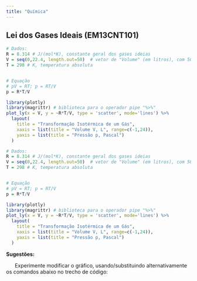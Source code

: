 ```yaml
---
title: "Química"
---
```


<!-- ###########   LEI DOS GASES IDEIAS   ################# -->


<div class="quim-fundo">  <!--modifica para cada área-->

## Lei dos Gases Ideais (EM13CNT101)

::: {.grid}

::: {.g-col-6}

```r
# Dados:
R = 8.314 # J/(mol*K), constante geral dos gases ideias
V = seq(0,22.4, length.out=50)  # vetor de "Volume" (em litros), com 50 pontos
T = 298 # K, temperatura absoluta


# Equação
# pV = RT; p = RT/V
p = R*T/V

library(plotly)
library(magrittr) # biblioteca para o operador pipe "%>%"
plot_ly(x = V, y = ~R*T/V, type = 'scatter', mode='lines') %>%
  layout(
    title = "Transformação Isotérmica de um Gás",
    xaxis = list(title = "Volume V, L", range=c(-1,24)),
    yaxis = list(title = "Pressão p, Pascal")
  )
```
:::

::: {.g-col-6}

```r
# Dados:
R = 8.314 # J/(mol*K), constante geral dos gases ideias
V = seq(0,22.4, length.out=50)  # vetor de "Volume" (em litros), com 50 pontos
T = 298 # K, temperatura absoluta


# Equação
# pV = RT; p = RT/V
p = R*T/V

library(plotly)
library(magrittr) # biblioteca para o operador pipe "%>%"
plot_ly(x = V, y = ~R*T/V, type = 'scatter', mode='lines') %>%
  layout(
    title = "Transformação Isotérmica de um Gás",
    xaxis = list(title = "Volume V, L", range=c(-1,24)),
    yaxis = list(title = "Pressão p, Pascal")
  )
```

:::

:::

</div>

<div class="quim-fundo2"> <!--modifica para cada área-->

**Sugestões:**

|       Experimente modificar o gráfico, usando/substituindo alternativamente os comandos abaixo no trecho de código:

```r

```

</div>

\


